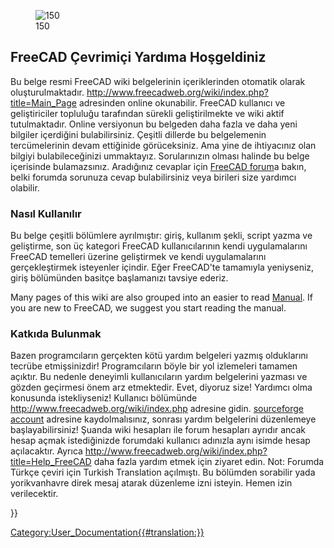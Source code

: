 <languages/>
{{Docnav
|
|[[About_FreeCAD|About FreeCAD]]
}}

[[Image:Crystal_Clear_app_tutorials.png|right|150]]

<span id="Welcome_to_the_FreeCAD_on-line_help"></span>
== FreeCAD Çevrimiçi Yardıma Hoşgeldiniz ==

<div class="mw-translate-fuzzy">

Bu belge resmi FreeCAD wiki belgelerinin içeriklerinden otomatik olarak oluşturulmaktadır. http://www.freecadweb.org/wiki/index.php?title=Main_Page adresinden online okunabilir. FreeCAD kullanıcı ve geliştiriciler topluluğu tarafından sürekli geliştirilmekte ve wiki aktif tutulmaktadır. Online versiyonun bu belgeden daha fazla ve daha yeni bilgiler içerdiğini bulabilirsiniz. Çeşitli dillerde bu belgelemenin tercümelerinin devam ettiğinide görüceksiniz. Ama yine de ihtiyacınız olan bilgiyi bulabileceğinizi ummaktayız. Sorularınızın olması halinde bu belge içerisinde bulamazsınız. Aradığınız cevaplar için [http://forum.freecadweb.org/index.php FreeCAD forum]a bakın, belki forumda sorunuza cevap bulabilirsiniz veya birileri size yardımcı olabilir.
</div>

<span id="How_to_use"></span>
===''' Nasıl Kullanılır '''===

<div class="mw-translate-fuzzy">

Bu belge çeşitli bölümlere ayrılmıştır: giriş, kullanım şekli, script yazma ve geliştirme, son üç kategori FreeCAD kullanıcılarının kendi uygulamalarını FreeCAD temelleri üzerine geliştirmek ve kendi uygulamalarını gerçekleştirmek isteyenler içindir. Eğer FreeCAD'te tamamıyla yeniyseniz, giriş bölümünden basitçe başlamanızı tavsiye ederiz.
</div>

Many pages of this wiki are also grouped into an easier to read [[Manual|Manual]]. If you are new to FreeCAD, we suggest you start reading the manual.

<span id="Contribute"></span>
===''' Katkıda Bulunmak '''===

<div class="mw-translate-fuzzy">

Bazen programcıların gerçekten kötü yardım belgeleri yazmış olduklarını tecrübe etmişsinizdir! Programcıların böyle bir yol izlemeleri tamamen açıktır. Bu nedenle deneyimli kullanıcıların yardım belgelerini yazması ve gözden geçirmesi önem arz etmektedir. Evet, diyoruz size! Yardımcı olma konusunda istekliyseniz! Kullanıcı bölümünde http://www.freecadweb.org/wiki/index.php adresine gidin. [http://sourceforge.net/ sourceforge account] adresine kaydolmalısınız, sonrası yardım belgelerini düzenlemeye başlayabilirsiniz!
Şuanda wiki hesapları ile forum hesapları ayrıdır ancak hesap açmak istediğinizde forumdaki kullanıcı adınızla aynı isimde hesap açılacaktır.
Ayrıca http://www.freecadweb.org/wiki/index.php?title=Help_FreeCAD daha fazla yardım etmek için ziyaret edin.
Not: Forumda Türkçe çeviri için Turkish Translation açılmıştı. Bu bölümden sorabilir yada yorikvanhavre direk mesaj atarak düzenleme izni isteyin. Hemen izin verilecektir.
</div>

<div class="mw-translate-fuzzy">
{{docnav/tr|[[Online Help Toc/tr|Çevrimiçi Yardım Notları]]|[[About FreeCAD/tr|FreeCAD Hakkında]]}}
</div>

{{Userdocnavi{{#translation:}}}}
[[Category:User_Documentation{{#translation:}}]]
